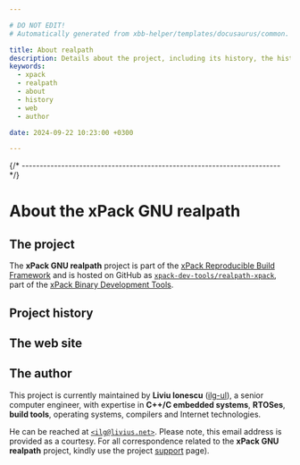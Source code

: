 ```yaml
---

# DO NOT EDIT!
# Automatically generated from xbb-helper/templates/docusaurus/common.

title: About realpath
description: Details about the project, including its history, the history of the website, and details about the author.
keywords:
  - xpack
  - realpath
  - about
  - history
  - web
  - author

date: 2024-09-22 10:23:00 +0300

---
```



{/* ------------------------------------------------------------------------ */}

# About the xPack GNU realpath

## The project

The **xPack GNU realpath** project is part of the
[xPack Reproducible Build Framework](https://xpack.github.io)
and is hosted on GitHub as
[`xpack-dev-tools/realpath-xpack`](https://github.com/xpack-dev-tools/realpath-xpack/),
part of the [xPack Binary Development Tools](https://github.com/xpack-dev-tools/).

<MoreIntro/>

## Project history

<History/>

## The web site

<Website/>

## The author

This project is currently maintained by **Liviu Ionescu**
([ilg-ul](https://github.com/ilg-ul)),
a senior computer engineer, with expertise in **C++/C embedded systems**,
**RTOSes**, **build tools**, operating systems, compilers
and Internet technologies.

He can be reached at [`<ilg@livius.net>`](mailto:ilg@livius.net).
Please note, this email address is provided as a courtesy.
For all correspondence related to the **xPack GNU realpath**
project, kindly use the project [support](/docs/support/) page).
